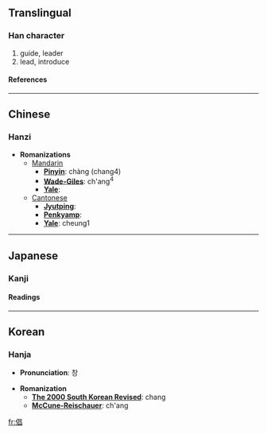 ==Translingual==
===Han character===
{{Han char|rad=人|as=08|sn=10|four=2626<sub>0</sub>|canj=人日日 (OAA)}}
# guide, leader
# lead, introduce
====References====
{{Han ref|kx=0108.120|dkj=00783|dj=0231.020|hdz=10177.050|uh=5021|ud=20513|bh=ADD2|bd=44498}}
----

==Chinese==
===Hanzi===


* '''Romanizations'''
** [[Mandarin]]
*** '''[[Pinyin]]''': chàng (chang4)
*** '''[[Wade-Giles]]''': ch'ang<sup>4</sup>
*** '''[[Yale]]''': 
**[[Cantonese]]
***'''[[Jyutping]]''':
***'''[[Penkyamp]]''': 
***'''[[Yale]]''': cheung1


----
==Japanese==
===Kanji===

{{ja-kanji|grade=|rs=人08}}
====Readings====
{{ja-readings|on=[[しょう]] (shō)|kun=[[わざおぎ]] (wazaogi)}}


----
==Korean==
===Hanja===

* '''Pronunciation''': 창

* '''Romanization'''
** '''[[The 2000 South Korean Revised Romanization|The 2000 South Korean Revised]]''': chang
** '''[[McCune-Reischauer]]''': ch'ang


[[fr:倡]]